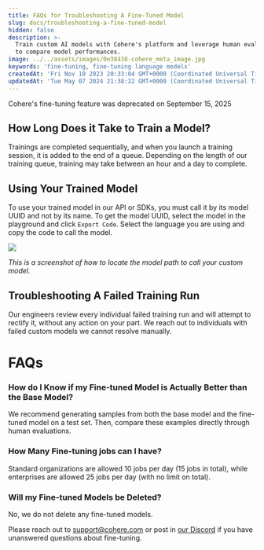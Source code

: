 ```yaml
---
title: FAQs for Troubleshooting A Fine-Tuned Model
slug: docs/troubleshooting-a-fine-tuned-model
hidden: false
description: >-
  Train custom AI models with Cohere's platform and leverage human evaluations
  to compare model performances.
image: ../../assets/images/0e38438-cohere_meta_image.jpg
keywords: 'fine-tuning, fine-tuning language models'
createdAt: 'Fri Nov 10 2023 20:33:04 GMT+0000 (Coordinated Universal Time)'
updatedAt: 'Tue May 07 2024 21:38:22 GMT+0000 (Coordinated Universal Time)'
---
```

<Error>
Cohere's fine-tuning feature was deprecated on September 15, 2025
</Error>

## How Long Does it Take to Train a Model?

Trainings are completed sequentially, and when you launch a training session, it is added to the end of a queue. Depending on the length of our training queue, training may take between an hour and a day to complete.

## Using Your Trained Model

To use your trained model in our API or SDKs, you must call it by its model UUID and not by its name. To get the model UUID, select the model in the playground and click `Export Code`. Select the language you are using and copy the code to call the model.

<img src='../../assets/images/b192fcb-image.png' />


_This is a screenshot of how to locate the model path to call your custom model._

## Troubleshooting A Failed Training Run

Our engineers review every individual failed training run and will attempt to rectify it, without any action on your part. We reach out to individuals with failed custom models we cannot resolve manually.

# FAQs

### How do I Know if my Fine-tuned Model is Actually Better than the Base Model?

We recommend generating samples from both the base model and the fine-tuned model on a test set. Then, compare these examples directly through human evaluations.

### How Many Fine-tuning jobs can I have?

Standard organizations are allowed 10 jobs per day (15 jobs in total), while enterprises are allowed 25 jobs per day (with no limit on total). 

### Will my Fine-tuned Models be Deleted?

No, we do not delete any fine-tuned models. 

Please reach out to [support@cohere.com](mailto:support@cohere.com) or post in [our Discord](https://discord.com/invite/co-mmunity) if you have unanswered questions about fine-tuning.

